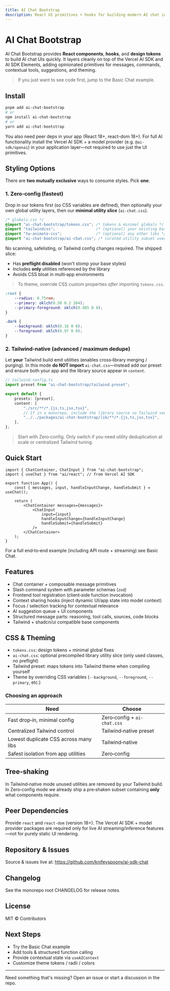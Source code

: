 ```yaml
---
title: AI Chat Bootstrap
description: React UI primitives + hooks for building modern AI chat interfaces quickly. Overview, install options, theming, and core features.
---
```



# AI Chat Bootstrap

AI Chat Bootstrap provides **React components**, **hooks**, and **design tokens** to build AI chat UIs quickly. It layers cleanly on top of the Vercel AI SDK and AI SDK Elements, adding opinionated primitives for messages, commands, contextual tools, suggestions, and theming.

> If you just want to see code first, jump to the <Link href="/chat/basic-chat">Basic Chat example</Link>.

## Install

```bash
pnpm add ai-chat-bootstrap
# or
npm install ai-chat-bootstrap
# or
yarn add ai-chat-bootstrap
```

You also need peer deps in your app (React 18+, react-dom 18+). For full AI functionality install the Vercel AI SDK + a model provider (e.g. `@ai-sdk/openai`) in your application layer—not required to use just the UI primitives.

## Styling Options

There are **two mutually exclusive** ways to consume styles. Pick **one**:

### 1. Zero‑config (fastest)

Drop in our tokens first (so CSS variables are defined), then optionally your own global utility layers, then our **minimal utility slice** (`ai-chat.css`).

```css
/* globals.css */
@import "ai-chat-bootstrap/tokens.css"; /* tokens & minimal globals */
@import "tailwindcss";                  /* (optional) your existing base/util layers */
@import "tw-animate-css";               /* (optional) any other libs */
@import "ai-chat-bootstrap/ai-chat.css"; /* curated utility subset used by the library */
```

No scanning, safelisting, or Tailwind config changes required. The shipped slice:

- Has **preflight disabled** (won't stomp your base styles)
- Includes **only** utilities referenced by the library
- Avoids CSS bloat in multi‑app environments

> To theme, override CSS custom properties *after* importing `tokens.css`.

```css
:root {
	--radius: 0.75rem;
	--primary: oklch(0.58 0.2 264);
	--primary-foreground: oklch(0.985 0 0);
}

.dark {
	--background: oklch(0.16 0 0);
	--foreground: oklch(0.97 0 0);
}
```

### 2. Tailwind‑native (advanced / maximum dedupe)

Let **your** Tailwind build emit utilities (enables cross‑library merging / purging). In this mode **do NOT import** `ai-chat.css`—instead add our preset and ensure both your app and the library source appear in `content`.

```ts
// tailwind.config.ts
import preset from "ai-chat-bootstrap/tailwind.preset";

export default {
	presets: [preset],
	content: [
		"./src/**/*.{js,ts,jsx,tsx}",
		// If in a monorepo, include the library source so Tailwind sees usage
		"../../packages/ai-chat-bootstrap/lib/**/*.{js,ts,jsx,tsx}",
	],
};
```

> Start with Zero‑config. Only switch if you need utility deduplication at scale or centralized Tailwind tuning.

## Quick Start

```tsx
import { ChatContainer, ChatInput } from "ai-chat-bootstrap";
import { useChat } from "ai/react"; // from Vercel AI SDK

export function App() {
	const { messages, input, handleInputChange, handleSubmit } = useChat();

	return (
		<ChatContainer messages={messages}>
			<ChatInput
				input={input}
				handleInputChange={handleInputChange}
				handleSubmit={handleSubmit}
			/>
		</ChatContainer>
	);
}
```

For a full end‑to‑end example (including API route + streaming) see <Link href="/chat/basic-chat">Basic Chat</Link>.

## Features

- Chat container + composable message primitives
- Slash command system with parameter schemas (`zod`)
- Frontend tool registration (client‑side function invocation)
- Context sharing hooks (inject dynamic UI/app state into model context)
- Focus / selection tracking for contextual relevance
- AI suggestion queue + UI components
- Structured message parts: reasoning, tool calls, sources, code blocks
- Tailwind + shadcn/ui compatible base components

## CSS & Theming

- `tokens.css`: design tokens + minimal global fixes
- `ai-chat.css`: optional precompiled library utility slice (only used classes, no preflight)
- Tailwind preset: maps tokens into Tailwind theme when compiling yourself
- Theme by overriding CSS variables (`--background`, `--foreground`, `--primary`, etc.)

### Choosing an approach

| Need | Choose |
| ---- | ------ |
| Fast drop‑in, minimal config | Zero‑config + `ai-chat.css` |
| Centralized Tailwind control | Tailwind‑native preset |
| Lowest duplicate CSS across many libs | Tailwind‑native |
| Safest isolation from app utilities | Zero‑config |

## Tree‑shaking

In Tailwind‑native mode unused utilities are removed by your Tailwind build. In Zero‑config mode we already ship a pre‑shaken subset containing **only** what components require.

## Peer Dependencies

Provide `react` and `react-dom` (version 18+). The Vercel AI SDK + model provider packages are required only for live AI streaming/inference features—not for purely static UI rendering.

## Repository & Issues

Source & issues live at: https://github.com/knifeyspoony/ai-sdk-chat

## Changelog

See the monorepo root <Link href="https://github.com/knifeyspoony/ai-sdk-chat/blob/main/CHANGELOG.md">CHANGELOG</Link> for release notes.

## License

MIT © Contributors

## Next Steps

- Try the <Link href="/chat/basic-chat">Basic Chat example</Link>
- Add tools & structured function calling
- Provide contextual state via `useAIContext`
- Customize theme tokens / radii / colors

---

Need something that's missing? Open an issue or start a discussion in the repo.

